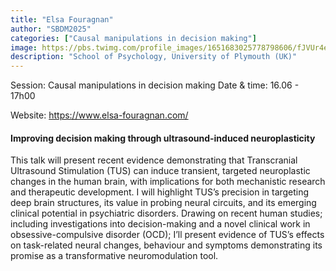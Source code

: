 ```yaml
---
title: "Elsa Fouragnan"
author: "SBDM2025"
categories: ["Causal manipulations in decision making"]
image: https://pbs.twimg.com/profile_images/1651683025778798606/fJVUr4eC_400x400.jpg
description: "School of Psychology, University of Plymouth (UK)" 
---
```


Session: Causal manipulations in decision making
Date & time: 16.06 - 17h00

Website: [https://www.elsa-fouragnan.com/](https://www.elsa-fouragnan.com/)

#### Improving decision making through ultrasound-induced neuroplasticity

This talk will present recent evidence demonstrating that Transcranial Ultrasound Stimulation (TUS) can induce transient, targeted neuroplastic changes in the human brain, with implications for both mechanistic research and therapeutic development. I will highlight TUS’s precision in targeting deep brain structures, its value in probing neural circuits, and its emerging clinical potential in psychiatric disorders. Drawing on recent human studies; including investigations into decision-making and a novel clinical work in obsessive-compulsive disorder (OCD); I’ll present evidence of TUS’s effects on task-related neural changes, behaviour and symptoms demonstrating its promise as a transformative neuromodulation tool.
